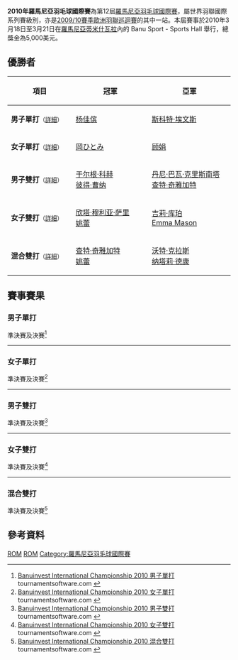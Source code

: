 {{noteTA|G1=Badminton}}
{{infobox badminton event
|name           = 2010年羅馬尼亞羽毛球國際賽
|image          = 
|size           = 
|caption        =
|dates          = 2010年3月18日－3月21日
|number_edition = 第12屆
|level          = 4B
|prize_money    = 5,000美元
|location       = {{ROM}}[[蒂米什瓦拉|蒂米什瓦拉]]
|venue          = Banu Sport - Sports Hall
|previous       = 2009年羅馬尼亞羽毛球國際賽 
|next           = 2011年羅馬尼亞羽毛球國際賽
}}
'''2010年羅馬尼亞羽毛球國際賽'''為第12屆[[羅馬尼亞羽毛球國際賽|羅馬尼亞羽毛球國際賽]]，屬世界羽聯國際系列賽級別，亦是[[2009/10賽季歐洲羽聯巡迴賽|2009/10賽季歐洲羽聯巡迴賽]]的其中一站。本屆賽事於2010年3月18日至3月21日在[[羅馬尼亞|羅馬尼亞]][[蒂米什瓦拉|蒂米什瓦拉]]內的 Banu Sport - Sports Hall 舉行，總獎金為5,000美元。

== 優勝者 ==
{| class=wikitable style="font-size:small"
!width="200"|項目
!width="250"|冠軍
!width="250"|亞軍
|-
|'''男子單打'''<small>（[[#男子單打|詳細]]）</small>
|{{flagicon|MAS}} [[杨佳傧|杨佳傧]]
|{{flagicon|IRL}} [[斯科特·埃文斯|斯科特·埃文斯]]
|-
|'''女子單打'''<small>（[[#女子單打|詳細]]）</small>
|{{flagicon|JPN}} [[岡ひとみ|岡ひとみ]]
|{{flagicon|SIN}} [[顾娟|顾娟]]
|-
|'''男子雙打'''<small>（[[#男子雙打|詳細]]）</small>
|{{flagicon|AUT}} [[于尔根·科赫|于尔根·科赫]]<br/>{{flagicon|AUT}} [[彼得·曹纳|彼得·曹纳]]
|{{flagicon|SIN}} [[丹尼·巴瓦·克里斯南塔|丹尼·巴瓦·克里斯南塔]]<br/>{{flagicon|SIN}} [[查特·奇雅加特|查特·奇雅加特]]
|-
|'''女子雙打'''<small>（[[#女子雙打|詳細]]）</small>
|{{flagicon|SIN}} [[欣塔·穆利亚·萨里|欣塔·穆利亚·萨里]]<br/>{{flagicon|SIN}} [[姚蕾|姚蕾]]
|{{flagicon|SCO}} [[吉莉·库珀|吉莉·库珀]]<br/>{{flagicon|SCO}} [[Emma_Mason|Emma Mason]]
|-
|'''混合雙打'''<small>（[[#混合雙打|詳細]]）</small>
|{{flagicon|SIN}} [[查特·奇雅加特|查特·奇雅加特]]<br/>{{flagicon|SIN}} [[姚蕾|姚蕾]]
|{{flagicon|BEL}} [[沃特·克拉斯|沃特·克拉斯]]<br/>{{flagicon|BEL}} [[纳塔莉·德康|纳塔莉·德康]]
|}

== 賽事賽果 ==
=== 男子單打 ===
;準決賽及決賽<ref name="MS">[http://bwf.tournamentsoftware.com/sport/draw.aspx?id=543D2B2C-668D-4AC4-85F5-69256E853C4F&draw=2 Banuinvest International Championship 2010 男子單打] {{Wayback|url=http://bwf.tournamentsoftware.com/sport/draw.aspx?id=543D2B2C-668D-4AC4-85F5-69256E853C4F&draw=2 |date=20210205144221 }} tournamentsoftware.com {{en}}</ref>
{{4TeamBracket-Tennis3-v2
| team-width=200
| RD1-seed1=1
| RD1-team1={{flagicon|CAN}} [[史蒂芬·沃吉西科維茨|史蒂芬·沃吉西科維茨]]
| RD1-score1-1='''21
| RD1-score1-2=19
| RD1-score1-3=11
| RD1-seed2=
| RD1-team2='''{{flagicon|MAS}} [[杨佳傧|杨佳傧]]
| RD1-score2-1=19
| RD1-score2-2='''21
| RD1-score2-3='''21

| RD1-seed3=5
| RD1-team3={{flagicon|SIN}} [[黄梓良|黄梓良]]
| RD1-score3-1=21
| RD1-score3-2='''24
| RD1-score3-3=17
| RD1-seed4=2
| RD1-team4='''{{flagicon|IRL}} [[斯科特·埃文斯|斯科特·埃文斯]]
| RD1-score4-1='''23
| RD1-score4-2=22
| RD1-score4-3='''21

| RD2-seed1=
| RD2-team1='''{{flagicon|MAS}} [[杨佳傧|杨佳傧]]
| RD2-score1-1='''21
| RD2-score1-2='''21
| RD2-score1-3=
| RD2-seed2=2
| RD2-team2={{flagicon|IRL}} [[斯科特·埃文斯|斯科特·埃文斯]]
| RD2-score2-1=19
| RD2-score2-2=11
| RD2-score2-3=
}}
----

=== 女子單打 ===
;準決賽及決賽<ref name="WS">[http://bwf.tournamentsoftware.com/sport/draw.aspx?id=543D2B2C-668D-4AC4-85F5-69256E853C4F&draw=4 Banuinvest International Championship 2010 女子單打] {{Wayback|url=http://bwf.tournamentsoftware.com/sport/draw.aspx?id=543D2B2C-668D-4AC4-85F5-69256E853C4F&draw=4 |date=20210204214842 }} tournamentsoftware.com {{en}}</ref>
{{4TeamBracket-Tennis3-v2
| team-width=200
| RD1-seed1=Q
| RD1-team1='''{{flagicon|SIN}} [[顾娟|顾娟]]
| RD1-score1-1=12
| RD1-score1-2='''21
| RD1-score1-3='''21
| RD1-seed2=Q
| RD1-team2={{flagicon|JPN}} [[伊東可奈|伊東可奈]]
| RD1-score2-1='''21
| RD1-score2-2=18
| RD1-score2-3=19

| RD1-seed3=3
| RD1-team3={{flagicon|GER}} [[卡琳·施纳泽|卡琳·施纳泽]]
| RD1-score3-1=17
| RD1-score3-2='''21
| RD1-score3-3=10
| RD1-seed4=Q
| RD1-team4='''{{flagicon|JPN}} [[岡ひとみ|岡ひとみ]]
| RD1-score4-1='''21
| RD1-score4-2=14
| RD1-score4-3='''21

| RD2-seed1=Q
| RD2-team1={{flagicon|SIN}} [[顾娟|顾娟]]
| RD2-score1-1=23
| RD2-score1-2='''21
| RD2-score1-3=4
| RD2-seed2=Q
| RD2-team2='''{{flagicon|JPN}} [[岡ひとみ|岡ひとみ]]
| RD2-score2-1='''25
| RD2-score2-2=15
| RD2-score2-3='''21
}}
----

=== 男子雙打 ===
;準決賽及決賽<ref name="MD">[http://bwf.tournamentsoftware.com/sport/draw.aspx?id=543D2B2C-668D-4AC4-85F5-69256E853C4F&draw=6 Banuinvest International Championship 2010 男子雙打] {{Wayback|url=http://bwf.tournamentsoftware.com/sport/draw.aspx?id=543D2B2C-668D-4AC4-85F5-69256E853C4F&draw=6 |date=20210207025414 }} tournamentsoftware.com {{en}}</ref>
{{4TeamBracket-Tennis3-v2
| team-width=200
| RD1-seed1=1
| RD1-team1='''{{flagicon|AUT}} [[于尔根·科赫|于尔根·科赫]]<br/> {{flagicon|AUT}} [[彼得·曹纳|彼得·曹纳]]
| RD1-score1-1='''21
| RD1-score1-2='''21
| RD1-score1-3=
| RD1-seed2=
| RD1-team2={{flagicon|GER}} [[彼得·卡斯巴尔|彼得·卡斯巴尔]]<br/> {{flagicon|GER}} [[奥利弗·罗斯|奥利弗·罗斯]]
| RD1-score2-1=9
| RD1-score2-2=15
| RD1-score2-3=

| RD1-seed3=
| RD1-team3={{flagicon|SCO}} [[Andrew_Bowman|Andrew Bowman]]<br/> {{flagicon|SCO}} [[Watson_Briggs|Watson Briggs]]
| RD1-score3-1=17
| RD1-score3-2=14
| RD1-score3-3=
| RD1-seed4=2
| RD1-team4='''{{flagicon|SIN}} [[丹尼·巴瓦·克里斯南塔|丹尼·巴瓦·克里斯南塔]]<br/> {{flagicon|SIN}} [[查特·奇雅加特|查特·奇雅加特]]
| RD1-score4-1='''21
| RD1-score4-2='''21
| RD1-score4-3=

| RD2-seed1=1
| RD2-team1='''{{flagicon|AUT}} [[于尔根·科赫|于尔根·科赫]]<br/> {{flagicon|AUT}} [[彼得·曹纳|彼得·曹纳]]
| RD2-score1-1='''21
| RD2-score1-2='''21
| RD2-score1-3=
| RD2-seed2=2
| RD2-team2={{flagicon|SIN}} [[丹尼·巴瓦·克里斯南塔|丹尼·巴瓦·克里斯南塔]]<br/> {{flagicon|SIN}} [[查特·奇雅加特|查特·奇雅加特]]
| RD2-score2-1=16
| RD2-score2-2=15
| RD2-score2-3=
}}
----

=== 女子雙打 ===
;準決賽及決賽<ref name="WD">[http://bwf.tournamentsoftware.com/sport/draw.aspx?id=543D2B2C-668D-4AC4-85F5-69256E853C4F&draw=7 Banuinvest International Championship 2010 女子雙打] tournamentsoftware.com {{en}}</ref>
{{4TeamBracket-Tennis3-v2
| team-width=200
| RD1-seed1=1
| RD1-team1='''{{flagicon|SIN}} [[欣塔·穆利亚·萨里|欣塔·穆利亚·萨里]]<br/> {{flagicon|SIN}} [[姚蕾|姚蕾]]
| RD1-score1-1='''21
| RD1-score1-2='''21
| RD1-score1-3=
| RD1-seed2=4
| RD1-team2={{flagicon|RUS}} [[伊琳娜·克列布科|伊琳娜·克列布科]]<br/> {{flagicon|RUS}} [[克谢尼娅·波利卡波娃|克谢尼娅·波利卡波娃]]
| RD1-score2-1=11
| RD1-score2-2=16
| RD1-score2-3=

| RD1-seed3=
| RD1-team3='''{{flagicon|SCO}} [[吉莉·库珀|吉莉·库珀]]<br/> {{flagicon|SCO}} [[Emma_Mason|Emma Mason]]
| RD1-score3-1='''21
| RD1-score3-2='''21
| RD1-score3-3=
| RD1-seed4=2
| RD1-team4={{flagicon|BEL}} [[施特菲·安妮斯|施特菲·安妮斯]]<br/> {{flagicon|BEL}} [[塞维琳·科尔维兰|塞维琳·科尔维兰]]
| RD1-score4-1=11
| RD1-score4-2=15
| RD1-score4-3=

| RD2-seed1=1
| RD2-team1='''{{flagicon|SIN}} [[欣塔·穆利亚·萨里|欣塔·穆利亚·萨里]]<br/> {{flagicon|SIN}} [[姚蕾|姚蕾]]
| RD2-score1-1='''21
| RD2-score1-2='''21
| RD2-score1-3=
| RD2-seed2=
| RD2-team2={{flagicon|SCO}} [[吉莉·库珀|吉莉·库珀]]<br/> {{flagicon|SCO}} [[Emma_Mason|Emma Mason]]
| RD2-score2-1=6
| RD2-score2-2=10
| RD2-score2-3=
}}
----

=== 混合雙打 ===
;準決賽及決賽<ref name="XD">[http://bwf.tournamentsoftware.com/sport/draw.aspx?id=543D2B2C-668D-4AC4-85F5-69256E853C4F&draw=9 Banuinvest International Championship 2010 混合雙打] {{Wayback|url=http://bwf.tournamentsoftware.com/sport/draw.aspx?id=543D2B2C-668D-4AC4-85F5-69256E853C4F&draw=9 |date=20210205102428 }} tournamentsoftware.com {{en}}</ref>
{{4TeamBracket-Tennis3-v2
| team-width=200
| RD1-seed1=1
| RD1-team1={{flagicon|BUL}} [[斯蒂利安·马卡尔斯基|斯蒂利安·马卡尔斯基]]<br/> {{flagicon|BUL}} [[黛安娜·迪莫娃|黛安娜·迪莫娃]]
| RD1-score1-1=14
| RD1-score1-2='''21
| RD1-score1-3=6
| RD1-seed2=
| RD1-team2='''{{flagicon|SIN}} [[查特·奇雅加特|查特·奇雅加特]]<br/> {{flagicon|SIN}} [[姚蕾|姚蕾]]
| RD1-score2-1='''21
| RD1-score2-2=18
| RD1-score2-3='''21

| RD1-seed3=3
| RD1-team3={{flagicon|AUT}} [[罗曼·泽恩沃德|罗曼·泽恩沃德]]<br/> {{flagicon|AUT}} [[伊丽莎白·巴利杜芙|伊丽莎白·巴利杜芙]]
| RD1-score3-1=21
| RD1-score3-2=16
| RD1-score3-3=
| RD1-seed4=2
| RD1-team4='''{{flagicon|BEL}} [[沃特·克拉斯|沃特·克拉斯]]<br/> {{flagicon|BEL}} [[纳塔莉·德康|纳塔莉·德康]]
| RD1-score4-1='''23
| RD1-score4-2='''21
| RD1-score4-3=

| RD2-seed1=
| RD2-team1='''{{flagicon|SIN}} [[查特·奇雅加特|查特·奇雅加特]]<br/> {{flagicon|SIN}} [[姚蕾|姚蕾]]
| RD2-score1-1='''21
| RD2-score1-2='''23
| RD2-score1-3=
| RD2-seed2=2
| RD2-team2={{flagicon|BEL}} [[沃特·克拉斯|沃特·克拉斯]]<br/> {{flagicon|BEL}} [[纳塔莉·德康|纳塔莉·德康]]
| RD2-score2-1=13
| RD2-score2-2=21
| RD2-score2-3=
}}

== 參考資料 ==
{{Reflist}}

[[Category:2010年世界羽聯國際系列賽|ROM]]
[[Category:2009/10賽季歐洲羽聯巡迴賽|ROM]]
[[Category:羅馬尼亞羽毛球國際賽|Category:羅馬尼亞羽毛球國際賽]]